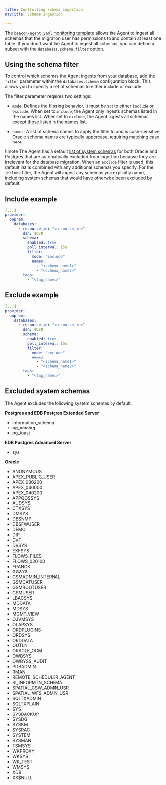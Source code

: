 ```yaml
---
title: Controlling schema ingestion
navTitle: Schema ingestion

---
```


The [`beacon-agent.yaml` monitoring template](/edb-postgres-ai/latest/hybrid-manager/using_hybrid_manager/monitoring/mon_ext_dbs/mon_with_agent/configure_agent/) allows the Agent to ingest all schemas that the migration user has permissions to and contain at least one table. If you don't want the Agent to ingest all schemas, you can define a subset with the `databases.schema.filter` option.

## Using the schema filter

To control which schemas the Agent ingests from your database, add the `filter` parameter within the `databases.schema` configuration block. This allows you to specify a set of schemas to either include or exclude.

The filter parameter requires two settings:

- `mode`: Defines the filtering behavior. It must be set to either `include` or `exclude`. When set to `include`, the Agent only ingests schemas listed in the names list. When set to `exclude`, the Agent ingests all schemas except those listed in the names list.

- `names`: A list of schema names to apply the filter to and is case-sensitive. 
   Oracle schema names are typically uppercase, requiring matching case here.

!!!note 
    The Agent has a default [list of system schemas](#excluded-system-schemas) for both Oracle and Postgres that are automatically excluded from ingestion because they are irrelevant for the database migration. When an `exclude` filter is used, this default list is combined with any additional schemas you specify. For the `include` filter, the Agent will ingest any schemas you explicitly name, including system schemas that would have otherwise been excluded by default.

## Include example

```yaml
[...]
provider:
  onprem:
    databases:
      - resource_id: "<resource_id>"
        dsn: $DSN
        schema:
          enabled: true
          poll_interval: 15s 
          filter:
            mode: "include"
            names: 
              - "<schema_name1>"
              - "<schema_name2>"
        tags:
          - "<tag_names>"
```

## Exclude example

```yaml
[...]
provider:
  onprem:
    databases:
      - resource_id: "<resource_id>"
        dsn: $DSN
        schema:
          enabled: true
          poll_interval: 15s 
          filter:
            mode: "exclude"
            names: 
              - "<schema_name1>"
              - "<schema_name2>"
        tags:
          - "<tag_names>"
```

## Excluded system schemas

The Agent excludes the following system schemas by default.

**Postgres and EDB Postgres Extended Server**

- information_schema
- pg_catalog
- pg_toast

**EDB Postgres Advanced Server**

- sys

**Oracle** 

- ANONYMOUS
- APEX_PUBLIC_USER
- APEX_030200
- APEX_040000
- APEX_040200
- APPQOSSYS
- AUDSYS 
- CTXSYS 
- DMSYS
- DBSNMP
- DBSFWUSER
- DEMO
- DIP
- DVF
- DVSYS
- EXFSYS
- FLOWS_FILES
- FLOWS_020100 
- FRANCK
- GGSYS
- GSMADMIN_INTERNAL
- GSMCATUSER
- GSMROOTUSER
- GSMUSER
- LBACSYS
- MDDATA
- MDSYS 
- MGMT_VIEW
- OJVMSYS
- OLAPSYS
- ORDPLUGINS
- ORDSYS
- ORDDATA
- OUTLN
- ORACLE_OCM
- OWBSYS
- OWBYSS_AUDIT 
- PDBADMIN
- RMAN
- REMOTE_SCHEDULER_AGENT
- SI_INFORMTN_SCHEMA
- SPATIAL_CSW_ADMIN_USR
- SPATIAL_WFS_ADMIN_USR 
- SQLTXADMIN
- SQLTXPLAIN
- SYS
- SYSBACKUP
- SYSDG
- SYSKM
- SYSRAC
- SYSTEM
- SYSMAN
- TSMSYS
- WKPROXY 
- WKSYS
- WK_TEST
- WMSYS
- XDB
- XS$NULL

